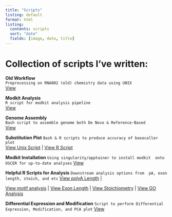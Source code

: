 ```yaml
---
title: "Scripts"
listing: default 
format: html
listing:
  contents: scripts
  sort: "date"
  fields: [image, date, title]
---
```


# Collection of scripts I've written:

::: {.card-grid}
::: {.card}
**Old Workflow**  
`Preprocessing on RNA002 (old) chemistry data using UNIX`  
[View](scripts/old_workflow.qmd)
:::
::: {.card}
**Modkit Analysis**  
`R script for modkit analysis pipeline`  
[View](scripts/Modkit_Analysis_dRNAseq.qmd)
:::
::: {.card}
**Genome Assembly**  
`Bash script to assemble genome both De Novo & Reference-Based`  
[View](scripts/genome_assembly.qmd)
:::
::: {.card}
**Substitution Plot** 
`Bash & R scripts to produce accuracy of basecaller plot`  
[View Unix Script](scripts/Accuracy_Substitution_Plot.qmd) | [View R Script](scripts/Substitutionplot.qmd)
:::
:::{.card}
**Modkit Installation**
`Using singularity/apptainer to install modkit 
onto OSCER for up-to-date analyses`
[View](scripts/Modkit_Apptainer.qmd)
:::
:::{.card}
**Helpful R Scripts for Analysis**
`Downstream analysis options from 
pA, exon length, stoich, and etc`
[View polyA Length](scripts/pA_analysis.qmd) |

[View motif analysis](scripts/motif_analysis.qmd) |
[View Exon Length](scripts/exon_length.qmd) |
[View Stoichiometry](scripts/Stoich_Analysis.qmd) |
[View GO Analysis](scripts/GO_analysis.qmd)
:::
:::{.card}
**Differential Expression and Modification**
`Script to perform Differential Expression, Modification, and PCA plot`
[View](scripts/differential_analyses.qmd)
:::
:::


<!-- -[RNA002 Workflow (OLD)](/scripts/old_workflow.qmd) -->
<!-- -[Genome Assembly](/scripts/genome_assembly.qmd) -->
<!-- -[Script 3]() -->